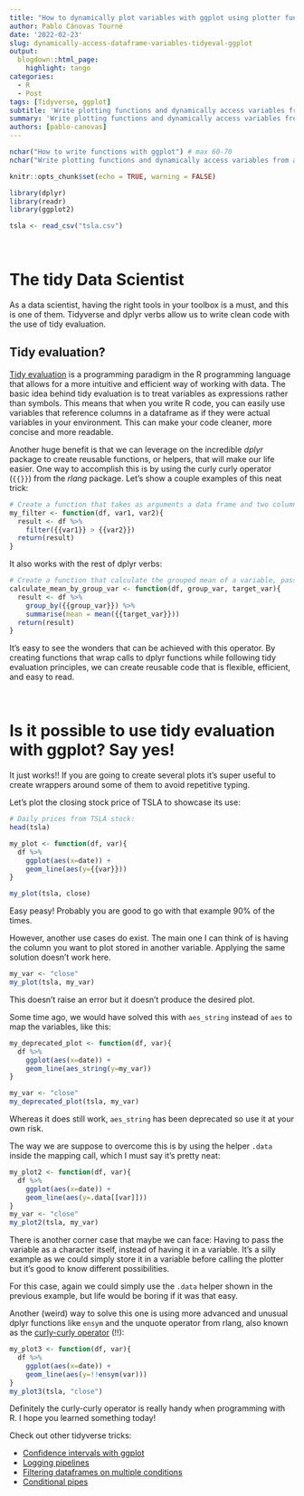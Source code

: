 ---
title: "How to dynamically plot variables with ggplot using plotter functions"
author: Pablo Cánovas Tourné
date: '2022-02-23'
slug: dynamically-access-dataframe-variables-tidyeval-ggplot
output: 
  blogdown::html_page:
    highlight: tango 
categories:
  - R
  - Post
tags: [Tidyverse, ggplot]
subtitle: 'Write plotting functions and dynamically access variables from a dataframe passed as a string argument with tidy evaluation and ggplot'
summary: 'Write plotting functions and dynamically access variables from a dataframe passed as a string argument with tidy evaluation and ggplot'
authors: [pablo-canovas]
---

```{r, include=FALSE}
nchar("How to write functions with ggplot") # max 60-70
nchar("Write plotting functions and dynamically access variables from a dataframe with tidy evaluation and ggplot") # at least 120 to 160
```

```{r setup, include=FALSE}
knitr::opts_chunk$set(echo = TRUE, warning = FALSE)
```

```{r, echo = FALSE, message=FALSE, warning=FALSE}
library(dplyr)
library(readr)
library(ggplot2)

tsla <- read_csv("tsla.csv")
```

<br>

# The tidy Data Scientist

As a data scientist, having the right tools in your toolbox is a must, and this is one of them.
Tidyverse and dplyr verbs allow us to write clean code with the use of tidy evaluation. 

## Tidy evaluation?
[Tidy evaluation](https://dplyr.tidyverse.org/articles/programming.html) is a programming paradigm in the R programming language that allows for a more intuitive and efficient way of working with data. The basic idea behind tidy evaluation is to treat variables as expressions rather than symbols. This means that when you write R code, you can easily use variables that reference columns in a dataframe as if they were actual variables in your environment. This can make your code cleaner, more concise and more readable.

Another huge benefit is that we can leverage on the incredible *dplyr* package to create reusable functions, or helpers, that will make our life easier.
One way to accomplish this is by using the curly curly operator (```{{}}```) from the *rlang* package.
Let's show a couple examples of this neat trick:

```{r}
# Create a function that takes as arguments a data frame and two column names and returns a filtered data frame
my_filter <- function(df, var1, var2){
  result <- df %>%
    filter({{var1}} > {{var2}})
  return(result)
}
```

It also works with the rest of dplyr verbs:

```{r}
# Create a function that calculate the grouped mean of a variable, passing both as argument
calculate_mean_by_group_var <- function(df, group_var, target_var){
  result <- df %>%
    group_by({{group_var}}) %>% 
    summarise(mean = mean({{target_var}}))
  return(result)
}
```

It's easy to see the wonders that can be achieved with this operator. By creating functions that wrap calls to dplyr functions while following tidy evaluation principles, we can create reusable code that is flexible, efficient, and easy to read.

<br>

# Is it possible to use tidy evaluation with ggplot? Say yes!

It just works!! If you are going to create several plots it's super useful to create wrappers around some of them to avoid repetitive typing. 

Let's plot the closing stock price of TSLA to showcase its use:


```{r}
# Daily prices from TSLA stock:
head(tsla)
```

```{r}
my_plot <- function(df, var){
  df %>%
    ggplot(aes(x=date)) +
    geom_line(aes(y={{var}})) 
}

my_plot(tsla, close)
```

Easy peasy! Probably you are good to go with that example 90% of the times.

However, another use cases do exist. The main one I can think of is having the column you want to plot stored in another variable. Applying the same solution doesn't work here. 

```{r}
my_var <- "close"
my_plot(tsla, my_var)
```

This doesn't raise an error but it doesn't produce the desired plot.

Some time ago, we would have solved this with ```aes_string``` instead of ```aes``` to map the variables, like this:

```{r}
my_deprecated_plot <- function(df, var){
  df %>%
    ggplot(aes(x=date)) +
    geom_line(aes_string(y=my_var)) 
}

my_var <- "close"
my_deprecated_plot(tsla, my_var)
```
Whereas it does still work, ```aes_string``` has been deprecated so use it at your own risk.

The way we are suppose to overcome this is by using the helper ```.data``` inside the mapping call, which I must say it's pretty neat:

```{r, echo=FALSE}
my_plot2 <- function(df, var){
  df %>%
    ggplot(aes(x=date)) +
    geom_line(aes(y=.data[[var]]))
}
my_var <- "close"
my_plot2(tsla, my_var)
```

There is another corner case that maybe we can face: Having to pass the variable as a character itself, instead of having it in a variable. It's a silly example as we could simply store it in a variable before calling the plotter but it's good to know different possibilities. 

For this case, again we could simply use the ```.data``` helper shown in the previous example, but life would be boring if it was that easy.

Another (weird) way to solve this one is using more advanced and unusual dplyr functions like ```ensym``` and the unquote operator from rlang, also known as the [curly-curly operator](https://adv-r.hadley.nz/quasiquotation.html) (!!):

```{r}
my_plot3 <- function(df, var){
  df %>%
    ggplot(aes(x=date)) +
    geom_line(aes(y=!!ensym(var)))
}
my_plot3(tsla, "close")
```


Definitely the curly-curly operator is really handy when programming with R.
I hope you learned something today!

Check out other tidyverse tricks:

* [Confidence intervals with ggplot](../../vizs-and-tips/ggplot-geom_ribbon-shadow-confidence-interval)
* [Logging pipelines](../../vizs-and-tips/tidylog-logging-pipelines-r)
* [Filtering dataframes on multiple conditions](../../vizs-and-tips/filtering-data-frame-by-condition-on-multiple-columns-r-tidyverse)
* [Conditional pipes](../../vizs-and-tips/conditional-pipes-R-tidyverse)
